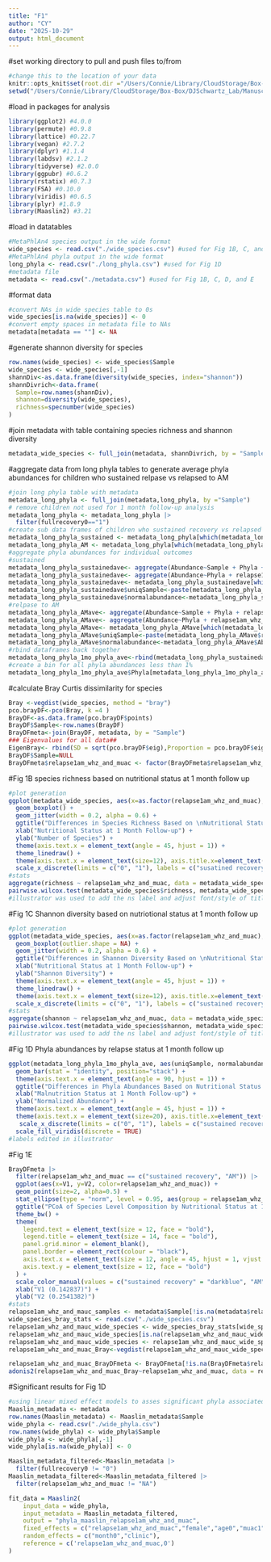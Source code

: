 ```yaml
---
title: "F1"
author: "CY"
date: "2025-10-29"
output: html_document
---
```

#set working directory to pull and push files to/from
```r
#change this to the location of your data 
knitr::opts_knit$set(root.dir ="/Users/Connie/Library/CloudStorage/Box-Box/DJSchwartz_Lab/Manuscripts/2025_Connie_malnutrition/github/R/F1")
setwd("/Users/Connie/Library/CloudStorage/Box-Box/DJSchwartz_Lab/Manuscripts/2025_Connie_malnutrition/github/R/F1")
```
#load in packages for analysis 
```r
library(ggplot2) #4.0.0
library(permute) #0.9.8
library(lattice) #0.22.7
library(vegan) #2.7.2
library(dplyr) #1.1.4
library(labdsv) #2.1.2
library(tidyverse) #2.0.0
library(ggpubr) #0.6.2
library(rstatix) #0.7.3
library(FSA) #0.10.0
library(viridis) #0.6.5
library(plyr) #1.8.9
library(Maaslin2) #3.21
```
#load in datatables 
```r
#MetaPhlAn4 species output in the wide format
wide_species <- read.csv("./wide_species.csv") #used for Fig 1B, C, and E
#MetaPhlAn4 phyla output in the wide format 
long_phyla <- read.csv("./long_phyla.csv") #used for Fig 1D
#metadata file 
metadata <- read.csv("./metadata.csv") #used for Fig 1B, C, D, and E 
```
#format data 
```r
#convert NAs in wide species table to 0s 
wide_species[is.na(wide_species)] <- 0
#convert empty spaces in metadata file to NAs 
metadata[metadata == ""] <- NA
```
#generate shannon diversity for species 
```r
row.names(wide_species) <- wide_species$Sample
wide_species <- wide_species[,-1]
shannDiv<-as.data.frame(diversity(wide_species, index="shannon"))
shannDivrich<-data.frame(
  Sample=row.names(shannDiv),
  shannon=diversity(wide_species),
  richness=specnumber(wide_species)
)
```
#join metadata with table containing species richness and shannon diversity 
```r
metadata_wide_species <- full_join(metadata, shannDivrich, by = "Sample")
```
#aggregate data from long phyla tables to generate average phyla abundances for children who sustained relpase vs relapsed to AM 
```r
#join long phyla table with metadata 
metadata_long_phyla <- full_join(metadata,long_phyla, by ="Sample")
# remove children not used for 1 month follow-up analysis 
metadata_long_phyla <- metadata_long_phyla |>
  filter(fullrecovery0=="1")
#create sub data frames of children who sustained recovery vs relapsed to AM 
metadata_long_phyla_sustained <- metadata_long_phyla[which(metadata_long_phyla$relapse1am_whz_and_muac == "0"),] 
metadata_long_phyla_AM <- metadata_long_phyla[which(metadata_long_phyla$relapse1am_whz_and_muac == "1"),]
#aggregate phyla abundances for individual outcomes 
#sustained
metadata_long_phyla_sustainedave<- aggregate(Abundance~Sample + Phyla + relapse1am_whz_and_muac, data= metadata_long_phyla_sustained, FUN=sum)
metadata_long_phyla_sustainedave<- aggregate(Abundance~Phyla + relapse1am_whz_and_muac, data= metadata_long_phyla_sustained, FUN=mean)
metadata_long_phyla_sustainedave<- metadata_long_phyla_sustainedave[which(metadata_long_phyla_sustainedave$Abundance > 0),]
metadata_long_phyla_sustainedave$uniqSample<-paste(metadata_long_phyla_sustainedave$relapse1am_whz_and_muac)
metadata_long_phyla_sustainedave$normalabundance<-metadata_long_phyla_sustainedave$Abundance/sum(metadata_long_phyla_sustainedave$Abundance)*100
#relpase to AM 
metadata_long_phyla_AMave<- aggregate(Abundance~Sample + Phyla + relapse1am_whz_and_muac, data= metadata_long_phyla_AM, FUN=sum)
metadata_long_phyla_AMave<- aggregate(Abundance~Phyla + relapse1am_whz_and_muac, data= metadata_long_phyla_AM, FUN=mean)
metadata_long_phyla_AMave<- metadata_long_phyla_AMave[which(metadata_long_phyla_AMave$Abundance > 0),]
metadata_long_phyla_AMave$uniqSample<-paste(metadata_long_phyla_AMave$relapse1am_whz_and_muac)
metadata_long_phyla_AMave$normalabundance<-metadata_long_phyla_AMave$Abundance/sum(metadata_long_phyla_AMave$Abundance)*100
#rbind dataframes back together 
metadata_long_phyla_1mo_phyla_ave<-rbind(metadata_long_phyla_sustainedave,metadata_long_phyla_AMave)
#create a bin for all phyla abundances less than 1% 
metadata_long_phyla_1mo_phyla_ave$Phyla[metadata_long_phyla_1mo_phyla_ave$Abundance<1] <- "phyla abund <1%"
```
#calculate Bray Curtis dissimilarity for species
```r
Bray <-vegdist(wide_species, method = "bray")
pco.brayDF<-pco(Bray, k =4 )
BrayDF<-as.data.frame(pco.brayDF$points)
BrayDF$Sample<-row.names(BrayDF)
BrayDFmeta<-join(BrayDF, metadata, by = "Sample")
### Eigenvalues for all data##
EigenBray<- rbind(SD = sqrt(pco.brayDF$eig),Proportion = pco.brayDF$eig/sum(pco.brayDF$eig),Cumulative = cumsum(pco.brayDF$eig)/sum(pco.brayDF$eig))
BrayDF$Sample=NULL
BrayDFmeta$relapse1am_whz_and_muac <- factor(BrayDFmeta$relapse1am_whz_and_muac, levels = c(0, 1), labels = c("sustained recovery", "AM"))
```
#Fig 1B species richness based on nutritional status at 1 month follow up
```r
#plot generation 
ggplot(metadata_wide_species, aes(x=as.factor(relapse1am_whz_and_muac), y=richness)) +
  geom_boxplot() +
  geom_jitter(width = 0.2, alpha = 0.6) +
  ggtitle("Differences in Species Richness Based on \nNutritional Status at 1 Month Follow-up") +
  xlab("Nutritional Status at 1 Month Follow-up") +
  ylab("Number of Species") + 
  theme(axis.text.x = element_text(angle = 45, hjust = 1)) +
  theme_linedraw() +
  theme(axis.text.x = element_text(size=12), axis.title.x=element_text(size=13), axis.title.y = element_text(size=16), axis.text.y = element_text(size=12), plot.title = element_text(size=12)) +
  scale_x_discrete(limits = c("0", "1"), labels = c("susatined recovery", "AM"))
#stats
aggregate(richness ~ relapse1am_whz_and_muac, data = metadata_wide_species, FUN = median)
pairwise.wilcox.test(metadata_wide_species$richness, metadata_wide_species$relapse1am_whz_and_muac, p.adjust.method = "BH") 
#illustrator was used to add the ns label and adjust font/style of title 
```
#Fig 1C Shannon diversity based on nutriotional status at 1 month follow up 
```r
#plot generation
ggplot(metadata_wide_species, aes(x=as.factor(relapse1am_whz_and_muac), y=shannon)) +
  geom_boxplot(outlier.shape = NA) +
  geom_jitter(width = 0.2, alpha = 0.6) +
  ggtitle("Differences in Shannon Diversity Based on \nNutritional Status at 1 Month Follow-up") +
  xlab("Nutritional Status at 1 Month Follow-up") +
  ylab("Shannon Diversity") + 
  theme(axis.text.x = element_text(angle = 45, hjust = 1)) +
  theme_linedraw() +
  theme(axis.text.x = element_text(size=12), axis.title.x=element_text(size=13), axis.title.y = element_text(size=16), axis.text.y = element_text(size=12), plot.title = element_text(size=12)) +
  scale_x_discrete(limits = c("0", "1"), labels = c("sustained recovery", "AM"))
#stats
aggregate(shannon ~ relapse1am_whz_and_muac, data = metadata_wide_species, FUN = median)
pairwise.wilcox.test(metadata_wide_species$shannon, metadata_wide_species$relapse1am_whz_and_muac, p.adjust.method = "BH")
#illustrator was used to add the ns label and adjust font/style of title
```
#Fig 1D Phyla abundances by relapse status at 1 month follow up 
```r
ggplot(metadata_long_phyla_1mo_phyla_ave, aes(uniqSample, normalabundance, fill=Phyla)) + 
  geom_bar(stat = "identity", position="stack") + 
  theme(axis.text.x = element_text(angle = 90, hjust = 1)) +
  ggtitle("Differences in Phyla Abundances Based on Nutritional Status at 1 Month Follow-up ") +
  xlab("Malnutrition Status at 1 Month Follow-up") +
  ylab("Normalized Abundance") + 
  theme(axis.text.x = element_text(angle = 45, hjust = 1)) +
  theme(axis.text.x = element_text(size=20), axis.title.x=element_text(size=20), axis.title.y = element_text(size=20), axis.text.y = element_text(size=16), axis.title = element_text(size=24),legend.text = element_text(size = 10),legend.title = element_text(size = 12),plot.title = element_text(size=12)) + theme_linedraw() +
   scale_x_discrete(limits = c("0", "1"), labels = c("sustained recovery", "MAM")) + 
  scale_fill_viridis(discrete = TRUE)
#labels edited in illustrator 
```
#Fig 1E
```r
BrayDFmeta |>
  filter(relapse1am_whz_and_muac == c("sustained recovery", "AM")) |>
  ggplot(aes(x=V1, y=V2, color=relapse1am_whz_and_muac)) +
  geom_point(size=2, alpha=0.5) +
  stat_ellipse(type = "norm", level = 0.95, aes(group = relapse1am_whz_and_muac), size = 0.5) + 
  ggtitle("PCoA of Species Level Composition by Nutritional Status at 1 Month Follow-up") +
  theme_bw() +
  theme(
    legend.text = element_text(size = 12, face = "bold"),
    legend.title = element_text(size = 14, face = "bold"),
    panel.grid.minor = element_blank(),
    panel.border = element_rect(colour = "black"),
    axis.text.x = element_text(size = 12, angle = 45, hjust = 1, vjust = 1, face = "bold"),
    axis.text.y = element_text(size = 12, face = "bold")
  ) +
  scale_color_manual(values = c("sustained recovery" = "darkblue", "AM" = "green")) + labs(color = "Nutritional Status \nat 1 Month Follow-up", ) + 
  xlab("V1 (0.142837)") +
  ylab("V2 (0.2541382)") 
#stats
relapse1am_whz_and_mauc_samples <- metadata$Sample[!is.na(metadata$relapse1am_whz_and_muac)]
wide_species_bray_stats <- read.csv("./wide_species.csv")
relapse1am_whz_and_mauc_wide_species <- wide_species_bray_stats[wide_species_bray_stats$Sample %in% relapse1am_whz_and_mauc_samples, ]
relapse1am_whz_and_mauc_wide_species[is.na(relapse1am_whz_and_mauc_wide_species)] <- 0
relapse1am_whz_and_mauc_wide_species <- relapse1am_whz_and_mauc_wide_species[,-1]
relapse1am_whz_and_muac_Bray<-vegdist(relapse1am_whz_and_mauc_wide_species, method = "bray")

relapse1am_whz_and_muac_BrayDFmeta <- BrayDFmeta[!is.na(BrayDFmeta$relapse1am_whz_and_muac),]
adonis2(relapse1am_whz_and_muac_Bray~relapse1am_whz_and_muac, data = relapse1am_whz_and_muac_BrayDFmeta, permutations = 999, method ="bray", na.rm=TRUE)
```
#Significant results for Fig 1D
```r
#using linear mixed effect models to asses significant phyla associated with relapse status at 1 month follow up 
Maaslin_metadata <- metadata
row.names(Maaslin_metadata) <- Maaslin_metadata$Sample
wide_phyla <- read.csv("./wide_phyla.csv")
row.names(wide_phyla) <- wide_phyla$Sample
wide_phyla <- wide_phyla[,-1]
wide_phyla[is.na(wide_phyla)] <- 0

Maaslin_metadata_filtered<-Maaslin_metadata |>
  filter(fullrecovery0 != "0")
Maaslin_metadata_filtered<-Maaslin_metadata_filtered |>
  filter(relapse1am_whz_and_muac != "NA")

fit_data = Maaslin2(
    input_data = wide_phyla, 
    input_metadata = Maaslin_metadata_filtered, 
    output = "phyla_maaslin_relapse1am_whz_and_muac", 
    fixed_effects = c("relapse1am_whz_and_muac","female","age0","muac1","whz1","waz1","haz1","muacchange0to1","whzchange0to1","wazchange0to1","hazchange0to1","weightchange0to1","heightchange0to1"),
    random_effects = c("month0","clinic"),
    reference = c('relapse1am_whz_and_muac,0')
)
```



